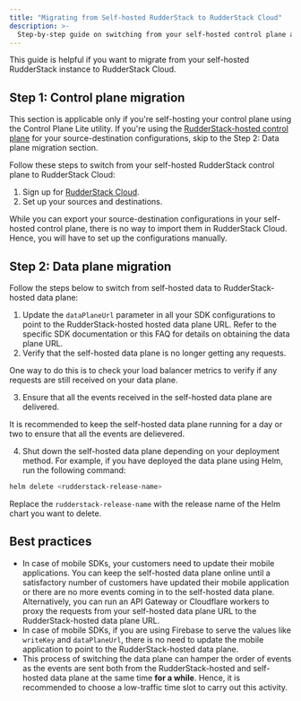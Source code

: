 ```yaml
---
title: "Migrating from Self-hosted RudderStack to RudderStack Cloud"
description: >-
  Step-by-step guide on switching from your self-hosted control plane and data plane to RudderStack Cloud.
---
```


This guide is helpful if you want to migrate from your self-hosted RudderStack instance to RudderStack Cloud.

## Step 1: Control plane migration

<div class="warningBlock">
This section is applicable only if you're self-hosting your control plane using the <Link to="https://www.rudderstack.com/docs/get-started/rudderstack-open-source/control-plane-lite/">Control Plane Lite</Link> utility. If you're using the <a href="https://app.rudderstack.com/signup?type=opensource">RudderStack-hosted control plane</a> for your source-destination configurations, skip to the <Link to="#step-2-data-plane-migration">Step 2: Data plane migration</Link> section.
</div>

Follow these steps to switch from your self-hosted RudderStack control plane to RudderStack Cloud:

1. Sign up for <a href="https://app.rudderstack.com/signup">RudderStack Cloud</a>.
2. Set up your sources and destinations.

<div class="infoBlock">
While you can <Link to="/get-started/rudderstack-open-source/control-plane-lite/#exporting-workspace-configuration">export your source-destination configurations</Link> in your self-hosted control plane, there is no way to import them in RudderStack Cloud. Hence, you will have to set up the configurations manually.
</div>

## Step 2: Data plane migration

Follow the steps below to switch from self-hosted data to RudderStack-hosted data plane:

1. Update the `dataPlaneUrl` parameter in all your SDK configurations to point to the RudderStack-hosted hosted data plane URL. Refer to the specific <Link to="/sources/sdks/">SDK documentation</Link> or this <Link to="/get-started/rudderstack-open-source/data-plane-setup/#what-is-a-data-plane-url-where-do-i-get-it">FAQ</Link> for details on obtaining the data plane URL.
2. Verify that the self-hosted data plane is no longer getting any requests. 

<div class="infoBlock">
One way to do this is to check your load balancer metrics to verify if any requests are still received on your data plane.
</div>

3. Ensure that all the events received in the self-hosted data plane are delivered. 

<div class="infoBlock">
It is recommended to keep the self-hosted data plane running for a day or two to ensure that all the events are delievered.
</div>

4. Shut down the self-hosted data plane depending on your deployment method. For example, if you have deployed the data plane using Helm, run the following command:

```BASH
helm delete <rudderstack-release-name>
```

<div class="infoBlock">
Replace the <code class="inline-code">rudderstack-release-name</code> with the release name of the Helm chart you want to delete.
</div>

## Best practices

* In case of mobile SDKs, your customers need to update their mobile applications. You can keep the self-hosted data plane online until a satisfactory number of customers have updated their mobile application or there are no more events coming in to the self-hosted data plane. Alternatively, you can run an API Gateway or Cloudflare workers to proxy the requests from your self-hosted data plane URL to the RudderStack-hosted data plane URL.
* In case of mobile SDKs, if you are using Firebase to serve the values like `writeKey` and `dataPlaneUrl`, there is no need to update the mobile application to point to the RudderStack-hosted data plane.
* This process of switching the data plane can hamper the order of events as the events are sent both from the RudderStack-hosted and self-hosted data plane at the same time **for a while**. Hence, it is recommended to choose a low-traffic time slot to carry out this activity.